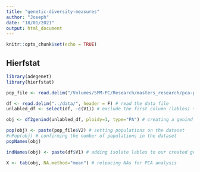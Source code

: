```yaml
---
title: "genetic-diversity-measures"
author: "Joseph"
date: "18/01/2021"
output: html_document
---
```


```r
knitr::opts_chunk$set(echo = TRUE)
```

## Hierfstat
```r
library(adegenet)
library(hierfstat)

pop_file <- read.delim("/Volumes/SPM-PC/Research/masters_research/pca-pcoa/PCA-PCoA-re/lables/sub_c_2_pop.txt", header = F) # load the file we extract populations from

df <- read.delim("../data/", header = F) # read the data file
unlabled_df <- select(df, -c(V1)) # exclude the first column (lables) so that we are able to convert the data to a matrix

obj <- df2genind(unlabled_df, ploidy=1, type="PA") # creating a genind object from our data matrix

pop(obj) <- paste(pop_file$V2) # setting populations on the dataset
#nPop(obj) # confirming the number of populations in the dataset
popNames(obj)

indNames(obj) <- paste(df$V1) # adding isolate lables to our created genind object 

X <- tab(obj, NA.method="mean") # relpacing NAs for PCA analysis
```